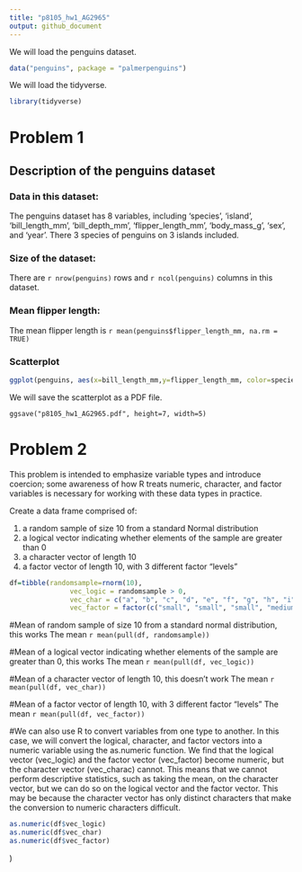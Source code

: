 ```yaml
---
title: "p8105_hw1_AG2965"
output: github_document
---
```


We will load the penguins dataset.
```r
data("penguins", package = "palmerpenguins")
```

We will load the tidyverse. 
```r
library(tidyverse)
```

# Problem 1
## Description of the penguins dataset
### Data in this dataset:

The penguins dataset has 8 variables, including 'species', 'island', 'bill_length_mm', 'bill_depth_mm', 'flipper_length_mm', 'body_mass_g', 'sex', and 'year'. There 3 species of penguins on 3 islands included.

### Size of the dataset:
There are `r nrow(penguins)` rows and `r ncol(penguins)` columns in this dataset. 

### Mean flipper length:
The mean flipper length is `r mean(penguins$flipper_length_mm, na.rm = TRUE)`

### Scatterplot

```r
ggplot(penguins, aes(x=bill_length_mm,y=flipper_length_mm, color=species)) + geom_point()
```

We will save the scatterplot as a PDF file. 
```
ggsave("p8105_hw1_AG2965.pdf", height=7, width=5)
```


# Problem 2
This problem is intended to emphasize variable types and introduce coercion; some awareness of how R treats numeric, character, and factor variables is necessary for working with these data types in practice.

Create a data frame comprised of:

1) a random sample of size 10 from a standard Normal distribution
2) a logical vector indicating whether elements of the sample are greater than 0
3) a character vector of length 10
4) a factor vector of length 10, with 3 different factor “levels”

```r
df=tibble(randomsample=rnorm(10),
               vec_logic = randomsample > 0,
               vec_char = c("a", "b", "c", "d", "e", "f", "g", "h", "i", "j" ),
               vec_factor = factor(c("small", "small", "small", "medium", "medium", "medium", "large", "large", "large", "large")))
```

#Mean of random sample of size 10 from a standard normal distribution, this works
The mean `r mean(pull(df, randomsample))`

#Mean of a logical vector indicating whether elements of the sample are greater than 0, this works
The mean `r mean(pull(df, vec_logic))`

#Mean of a character vector of length 10, this doesn't work
The mean `r mean(pull(df, vec_char))`

#Mean of a factor vector of length 10, with 3 different factor “levels”
The mean `r mean(pull(df, vec_factor))`
 
#We can also use R to convert variables from one type to another. In this case, we will convert the logical, character, and factor vectors into a numeric variable using the as.numeric function. We find that the logical vector (vec_logic) and the factor vector (vec_factor) become numeric, but the character vector (vec_charac) cannot. This means that we cannot perform descriptive statistics, such as taking the mean, on the character vector, but we can do so on the logical vector and the factor vector. This may be because the character vector has only distinct characters that make the conversion to numeric characters difficult.

```r
as.numeric(df$vec_logic)
as.numeric(df$vec_char)
as.numeric(df$vec_factor)
```
  )